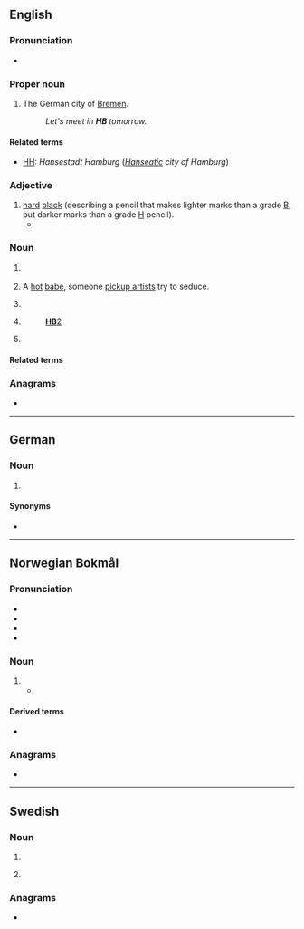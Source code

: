 {{also|hb|Hb.|ḥb|ḫb|Hb}}
==English==

===Pronunciation===
* {{audio|en|En-au-HB.ogg|Audio (AU)}}

===Proper noun===
{{en-proper noun}}

# {{initialism of|en|[[Hansestadt]] [[Bremen]]}} The German city of [[Bremen]]. {{qualifier|Used on licence plates and informally in other contexts.}}
#: ''Let's meet in '''HB''' tomorrow.''

====Related terms====
* [[HH]]: ''Hansestadt Hamburg'' (''[[Hanseatic]] city of Hamburg'')

===Adjective===
{{en-adj|-}}

# [[hard]] [[black]] (describing a pencil that makes lighter marks than a grade [[B]], but darker marks than a grade [[H]] pencil).
#* {{quote-book|en|year=2008|author=[[w:Preeta Samarasan|Preeta Samarasan]]|title=Evening is the Whole Day|publisher=Fourth Estate|page=15|passage=Suresh [...] takes his '''HB''' pencil and ruler out of their metal tin.}}

===Noun===
{{en-noun}}

# {{lb|en|stars}} {{initialism of|en|horizontal branch}}
# {{lb|en|slang|seduction community}} A [[hot]] [[babe]], someone [[pickup artist]]s try to seduce. {{qualifier|Usually followed by a number in the 1-10 scale of physical beauty, e.g. ''HB10''.}}
# {{lb|en|health}} {{initialism of|en|homebirth}}
# {{lb|en|legal|politics|often followed by a number}} {{initialism of|en|[[house]] [[bill]]||a bill proposed in or passed by a legislative [[house]]}} {{q|Compare [[SB]].}}
#: [[:w:HB2|'''HB'''2]]
# {{lb|en|American football}} {{initialism of|en|halfback}}

====Related terms====
{{rel3|en|title=horizontal branch| 
|AGB
|BHB
|TRGB
|ZAHB
}}
{{rel3|en|title=house bill|
|SB
|AB
|SR
|AR
|HR
}}

===Anagrams===
* {{anagrams|en|a=bh|B"H|B&H|BH}}

----

==German==
{{wikipedia|lang=de}}

===Noun===
{{head|de|noun}}

# {{lb|de|Switzerland}} {{initialism of|de|[[Hauptbahnhof]]||central/main train station}}

====Synonyms====
* {{l|de|Hbf|Hbf.}}

----

==Norwegian Bokmål==

===Pronunciation===
* {{IPA|nb|/ˈhoːbə/}}
* {{audio|nb|nb-hb.ogg|Audio}}
* {{rhymes|nb|oːbə}}
* {{hyph|nb|H|B}}

===Noun===
{{head|nb|noun}}

# {{initialism of|nb|hjemmebrent||moonshine}}
#* {{quote-journal|nb|year=1959|work=Aftenposten|page=7|text=«Mur av uvidenhet» når lensmannen vil efterforske HB. Hjemmebrenning på Auraanlegget i alle år|t="Wall of ignorance" when the sheriff wants to investigate HB. Moonshining at the Auraanlegg in all years}}

====Derived terms====
* {{l|nb|HB-apparat||apparatus for distilling moonshine}}

===Anagrams===
* {{anagrams|nb|BH|bh}}

----

==Swedish==

===Noun===
{{head|sv|noun}}

# {{initialism of|sv|handelsbolag|t=general partnership}}
# {{lb|sv|slang}} {{initialism of|sv|hembränt|t=moonshine}}

===Anagrams===
* {{anagrams|sv|a=bh|BH|bh}}